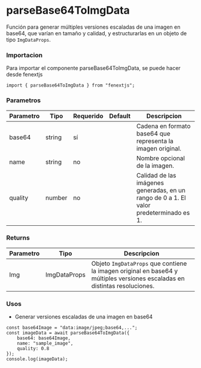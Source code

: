 # parseBase64ToImgData

Función para generar múltiples versiones escaladas de una imagen en base64, que varían en tamaño y calidad, y estructurarlas en un objeto de tipo `ImgDataProps`.

### Importacion

Para importar el componente parseBase64ToImgData, se puede hacer desde fenextjs

```tsx copy
import { parseBase64ToImgData } from "fenextjs";
```

### Parametros

| Parametro | Tipo | Requerido | Default | Descripcion |
| --------- | ---- | --------- | ------- | ----------- |
| base64 | string | sí |  | Cadena en formato base64 que representa la imagen original. |
| name | string | no |  | Nombre opcional de la imagen. |
| quality | number | no |  | Calidad de las imágenes generadas, en un rango de 0 a 1. El valor predeterminado es 1. |
### Returns

| Parametro | Tipo | Descripcion |
| --------- | ---- | ----------- |
| Img | ImgDataProps  | Objeto `ImgDataProps` que contiene la imagen original en base64 y múltiples versiones escaladas en distintas resoluciones. |
### Usos

- Generar versiones escaladas de una imagen en base64

```tsx copy
const base64Image = "data:image/jpeg;base64,...";
const imageData = await parseBase64ToImgData({ 
    base64: base64Image, 
    name: "sample_image", 
    quality: 0.8 
});
console.log(imageData);
```

